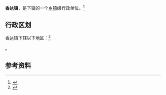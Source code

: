 {{中国乡级行政区|63/27/25/100/000}}

'''香达镇'''，是{{PRC admin/fullname|63/27/25/100/000|3}}下辖的一个[[乡镇|乡镇]]级行政单位。<ref>{{PRC admin/ref sgc|{{PRC admin/parent|63/27/25/100/000}}}}</ref>

== 行政区划 ==

香达镇下辖以下地区：<ref>{{PRC admin/ref sgc|63/27/25/100/000}}</ref>

{{PRC admin/children|63/27/25/100/000}}。

== 参考资料 ==

{{reflist}}

{{行政区划小作品}}
{{PRC admin/navcat|63/27/25/100/000}}